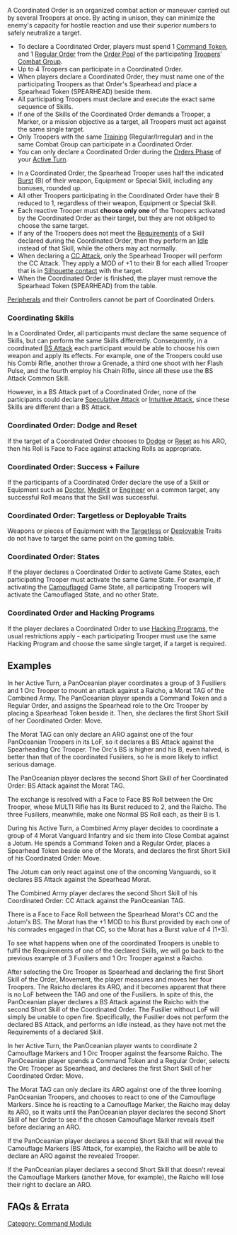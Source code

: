 {{section-command-section}}


{{n4only}}
{{n4}}
A Coordinated Order is an organized combat action or maneuver carried out by several Troopers at once. By acting in unison, they can minimize the enemy's capacity for hostile reaction and use their superior numbers to safely neutralize a target.

{{image | name=spearhead0.jpg | style=128 }}

{{skillbox |black| COORDINATED ORDER | }}
{{skill-label | Attack/Movement }}
{{requirements}}
* To declare a Coordinated Order, players must spend 1 [[Command Token]], and 1 [[Regular Order]] from the [[Order Pool]] of the participating [[Trooper]]s' [[Combat Group]].
* Up to 4 Troopers can participate in a Coordinated Order.
* When players declare a Coordinated Order, they must name one of the participating Troopers as that Order's Spearhead and place a Spearhead Token (SPEARHEAD) beside them.
* All participating Troopers must declare and execute the exact same sequence of Skills.
* If one of the Skills of the Coordinated Order demands a Trooper, a Marker, or a mission objective as a target, all Troopers must act against the same single target.
* Only Troopers with the same [[Training]] (Regular/Irregular) and in the same Combat Group can participate in a Coordinated Order.
* You can only declare a Coordinated Order during the [[Orders Phase]] of your [[Active Turn]].
{{effects}}
* In a Coordinated Order, the Spearhead Trooper uses half the indicated [[Burst]] (B) of their weapon, Equipment or Special Skill, including any bonuses, rounded up.
* All other Troopers participating in the Coordinated Order have their B reduced to 1, regardless of their weapon, Equipment or Special Skill.
* Each reactive Trooper must '''choose only one''' of the Troopers activated by the Coordinated Order as their target, but they are not obliged to choose the same target.
* If any of the Troopers does not meet the [[Requirements]] of a Skill declared during the Coordinated Order, then they perform an [[Idle]] instead of that Skill, while the others may act normally.
* When declaring a [[CC Attack]], only the Spearhead Trooper will perform the CC Attack. They apply a MOD of +1 to their B for each allied Trooper that is in [[Silhouette contact]] with the target.
* When the Coordinated Order is finished, the player must remove the Spearhead Token (SPEARHEAD) from the table.


{{important-start}}
[[Peripheral]]s and their Controllers cannot be part of Coordinated Orders. 
{{important-end}}


===Coordinating Skills===
In a Coordinated Order, all participants must declare the same sequence of Skills, but can perform the same Skills differently. Consequently, in a coordinated [[BS Attack]] each participant would be able to choose his own weapon and apply its effects. For example, one of the Troopers could use his Combi Rifle, another throw a Grenade, a third one shoot with her Flash Pulse, and the fourth employ his Chain Rifle, since all these use the BS Attack Common Skill.

However, in a BS Attack part of a Coordinated Order, none of the participants could declare [[Speculative Attack]] or [[Intuitive Attack]], since these Skills are different than a BS Attack.


===Coordinated Order: Dodge and Reset===
If the target of a Coordinated Order chooses to [[Dodge]] or [[Reset]] as his ARO, then his Roll is Face to Face against attacking Rolls as appropriate.


===Coordinated Order: Success + Failure===
If the participants of a Coordinated Order declare the use of a Skill or Equipment such as [[Doctor]], [[MediKit]] or [[Engineer]] on a common target, any successful Roll means that the Skill was successful.


===Coordinated Order: Targetless or Deployable Traits===
Weapons or pieces of Equipment with the [[Targetless]] or [[Deployable]] Traits do not have to target the same point on the gaming table. 


===Coordinated Order: States===
If the player declares a Coordinated Order to activate Game States, each participating Trooper must activate the same Game State. For example, if activating the [[Camouflaged]] Game State, all participating Troopers will activate the Camouflaged State, and no other State.


===Coordinated Order and Hacking Programs===
If the player declares a Coordinated Order to use [[Hacking Program]]s, the usual restrictions apply - each participating Trooper must use the same Hacking Program and choose the same single target, if a target is required. 


== Examples ==

{{greybox-start | Coordinated Order Example: Movement + BS Attack}}
In her Active Turn, a PanOceanian player coordinates a group of 3 Fusiliers and 1 Orc Trooper to mount an attack against a Raicho, a Morat TAG of the Combined Army. The PanOceanian player spends a Command Token and a Regular Order, and assigns the Spearhead role to the Orc Trooper by placing a Spearhead Token beside it. Then, she declares the first Short Skill of her Coordinated Order: Move.


The Morat TAG can only declare an ARO against one of the four PanOceanian Troopers in its LoF, so it declares a BS Attack against the Spearheading Orc Trooper. The Orc's BS is higher and his B, even halved, is better than that of the coordinated Fusiliers, so he is more likely to inflict serious damage.


The PanOceanian player declares the second Short Skill of her Coordinated Order: BS Attack against the Morat TAG.


The exchange is resolved with a Face to Face BS Roll between the Orc Trooper, whose MULTI Rifle has its Burst reduced to 2, and the Raicho. The three Fusiliers, meanwhile, make one Normal BS Roll each, as their B is 1.
{{greybox-end}}


{{greybox-start | Coordinated Order Example: Movement + CC Attack}}
During his Active Turn, a Combined Army player decides to coordinate a group of 4 Morat Vanguard Infantry and sic them into Close Combat against a Jotum. He spends a Command Token and a Regular Order, places a Spearhead Token beside one of the Morats, and declares the first Short Skill of his Coordinated Order: Move.


The Jotum can only react against one of the oncoming Vanguards, so it declares BS Attack against the Spearhead Morat.


The Combined Army player declares the second Short Skill of his Coordinated Order: CC Attack against the PanOceanian TAG.


There is a Face to Face Roll between the Spearhead Morat's CC and the Jotum's BS. The Morat has the +1 MOD to his Burst provided by each one of his comrades engaged in that CC, so the Morat has a Burst value of 4 (1+3).
{{greybox-end}}


{{greybox-start | Coordinated Order Example: Failed Activation}}
To see what happens when one of the coordinated Troopers is unable to fulfil the Requirements of one of the declared Skills, we will go back to the previous example of 3 Fusiliers and 1 Orc Trooper against a Raicho.


After selecting the Orc Trooper as Spearhead and declaring the first Short Skill of the Order, Movement, the player measures and moves her four Troopers. The Raicho declares its ARO, and it becomes apparent that there is no LoF between the TAG and one of the Fusiliers. In spite of this, the PanOceanian player declares a BS Attack against the Raicho with the second Short Skill of the Coordinated Order. The Fusilier without LoF will simply be unable to open fire. Specifically, the Fusilier does not perform the declared BS Attack, and performs an Idle instead, as they have not met the Requirements of a declared Skill.
{{greybox-end}}


{{greybox-start | Coordinated Order Example: Coordinating Troopers in Marker States }}
In her Active Turn, the PanOceanian player wants to coordinate 2 Camouflage Markers and 1 Orc Trooper against the fearsome Raicho. The PanOceanian player spends a Command Token and a Regular Order, selects the Orc Trooper as Spearhead, and declares the first Short Skill of her Coordinated Order: Move.


The Morat TAG can only declare its ARO against one of the three looming PanOceanian Troopers, and chooses to react to one of the Camouflage Markers. Since he is reacting to a Camouflage Marker, the Raicho may delay its ARO, so it waits until the PanOceanian player declares the second Short Skill of her Order to see if the chosen Camouflage Marker reveals itself before declaring an ARO.


If the PanOceanian player declares a second Short Skill that will reveal the Camouflage Markers (BS Attack, for example), the Raicho will be able to declare an ARO against  the revealed Trooper. 
  

If the PanOceanian player declares a second Short Skill that doesn’t reveal the Camouflage Markers (another Move, for example), the Raicho will lose their right to declare an ARO.
{{greybox-end}}


== FAQs & Errata ==

{{faqbox |
type = faq |
title = N4 FAQ |
version = Updated 1.1.1, Dec 2021 |
q = Q: If several Troopers are activated at once (for example a Coordinated Order or a Fireteam) and one of them uses Stealth while outside a reactive Trooper's ZoC or Hacking Area, can the Trooper that used Stealth be chosen as the target of AROs? |
a = <s>A: Yes, but the ARO will only be considered valid if the Stealth user performs a Skill that allows AROs.</s>
{{erratahighlight}}A: Yes, but the ARO will become an Idle if the Stealth user does not declare a Skill that allows AROs.{{erratahighlight-end}} |
related = [[Coordinated Orders]], [[Fireteams in the Active Turn]], [[Stealth]] }}


{{faqbox |
type = faq |
title = N4 FAQ |
version = 1.0, Jan 2021 |
q = Q: If a Trooper uses an Airborne Deployment Skill to deploy onto the table via a Coordinated Order or an Impetuous activation, what happens to their own Order? |
a = A: In this situation they will lose their own Order. |
related = [[Combat Jump]], [[Coordinated Orders]], [[Impetuous]], [[Parachutist]] }}


{{faqbox |
type = faq |
title = N4 FAQ |
version = 1.2, Jan 2022 |
q = Q: If multiple Troopers use Surprise Attack against the same target, for example via a Coordinated Order, or a Controller and Peripheral, do the Surprise Attack MODs stack with each other? |
a = A: No. Each Trooper's Surprise Attack MOD will be applied separately. For example if a Trooper is the target of two attackers using Surprise Attack, they will only suffer one Surprise Attack MOD if they Dodge, or Attack one of the Active Troopers. |
related = [[Coordinated Orders]], [[Peripheral]], [[Surprise Attack]] }}


{{faqbox |
type = faq |
title = N4 FAQ |
version = 1.3, Nov 2022 |
q = Q: Can a Controller be part of a Fireteam or Coordinated Order if its Peripheral is Isolated, Disconnected, Dead, etc? |
a = A: No. |
related = [[Coordinated Orders]], [[Fireteams: Basic Rules]], [[Peripheral]] }}


{{section-command-section}}

{{n4end}}




[[Category: Command Module]]